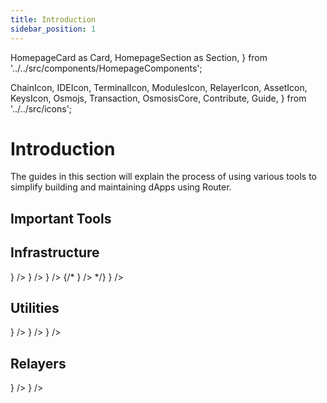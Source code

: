 ```yaml
---
title: Introduction
sidebar_position: 1
---
```

  HomepageCard as Card,
  HomepageSection as Section,
} from '../../src/components/HomepageComponents';

  ChainIcon,
  IDEIcon,
  TerminalIcon,
  ModulesIcon,
  RelayerIcon,
  AssetIcon,
  KeysIcon,
  Osmojs,
  Transaction,
  OsmosisCore,
  Contribute,
  Guide,
} from '../../src/icons';

# Introduction

The guides in this section will explain the process of using various tools to simplify building and maintaining dApps using Router.

 ## Important Tools
 <Section>
  <Card
    title="Router Explorer"
    description="A block explorer to monitor cross-chain transactions."
    to="https://explorer.testnet.routerchain.dev/"
  />
    <Card
    title="Router Faucet"
    description="A tool to get testnet tokens for performing tasks on Testnet."
    to="https://faucet.testnet.routerchain.dev/"
  />
 <Card
    title="Router Station"
    description="A tool to manage contract lifecycle-related processes on the Router chain."
    to="https://station.testnet.routerchain.dev/"
  />
    <Card
    title="Router Hub"
    description="A tool for delegating ROUTE tokens to validators."
    to="https://hub.testnet.routerchain.dev/"
  /> 
      <Card
    title="Router Sandbox"
    description="An easy-to-use prototyping environment for interoperable dApps built using Router."
    to="https://sandbox.testnet.routerchain.dev/"
  />
  </Section>
   
 

 ## Infrastructure
   <Section>
  <Card
    title="Router Scan"
    description="A block explorer for projects to monitor their cross-chain transactions"
    to="/tooling/infra/router-scan"
    icon={<IDEIcon />}
  />
 <Card
    title="Router Station"
    description="A tool to manage contract lifecycle-related processes on the Router chain"
    to="/tooling/infra/router-station"
    icon={<TerminalIcon />}
  />
    <Card
    title="Router Robot"
    description="A cross-chain integration testing framework"
    to="/tooling/infra/category/router-robot"
    icon={<Osmojs />}
  />
    {/* <Card
    title="Relayer"
    description="An entity that relays executable proposals from the Router chain to a target chain"
    to="/tooling/infra/relayer"
    icon={<RelayerIcon />}
  /> */}
      <Card
    title="Router Sandbox"
    description="An easy-to-use prototyping environment for interoperable dApps built using Router"
    to="/tooling/infra/router-sandbox"
    icon={<IDEIcon />}
  />
  </Section>

   ## Utilities
   <Section>
  <Card
    title="Golang SDK"
    description="A Go SDK to interact with the Router chain"
    to="/tooling/installing-prerequisites"
    icon={<IDEIcon />}
  />
 <Card
    title="Typescript SDK"
    description="A TS SDK to interact with the Router chain"
    to="/tooling/router-core/routerd"
    icon={<TerminalIcon />}
  />
    <Card
    title="Router Wasm Bindings"
    description="A Rust crate consisting of wasm bindings to create contracts on the Router chain"
    to="/tooling/router-core/category/router-robot"
    icon={<Osmojs />}
  />
  </Section>

   ## Relayers
   <Section>
  <Card
    title="Overview"
    description="Basics about relayers on the Router chain"
    to="/tooling/relayers"
    icon={<RelayerIcon />}
  />
 <Card
    title="Relayer Guide"
    description="Steps involved in running a relayer"
    to="/tooling/relayers/relayer-guide"
    icon={<RelayerIcon />}
  />
  </Section>
